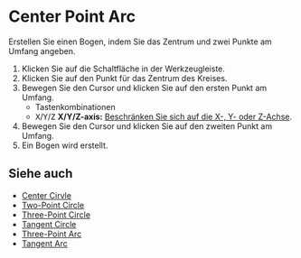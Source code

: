 
# Center Point Arc

<Reference shortcut='' command='Center Point Arc' button='Werkzeugleiste' />

Erstellen Sie einen Bogen, indem Sie das Zentrum und zwei Punkte am Umfang angeben.

1. Klicken Sie auf die Schaltfläche <ButtonIcon type="button-center-point-arc" /> in der Werkzeugleiste.
2. Klicken Sie auf den Punkt für das Zentrum des Kreises.
3. Bewegen Sie den Cursor und klicken Sie auf den ersten Punkt am Umfang.
   - <Kst>Tastenkombinationen</Kst>
   - <kbd>X</kbd>/<kbd>Y</kbd>/<kbd>Z</kbd> **X/Y/Z-axis:** [Beschränken Sie sich auf die X-, Y- oder Z-Achse](./sketching-essentials#constrain-to-an-axis).
4. Bewegen Sie den Cursor und klicken Sie auf den zweiten Punkt am Umfang.
5. Ein Bogen wird erstellt.

<VideoPlayer fileName="center-point-arc"/>

## Siehe auch
- [Center Cirvle](./center-circle)
- [Two-Point Circle](./two-point-circle)
- [Three-Point Circle](./three-point-circle)
- [Tangent Circle](./tangent-circle)
- [Three-Point Arc](./three-point-arc)
- [Tangent Arc](./tangent-arc)